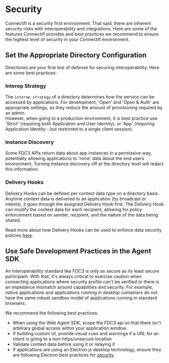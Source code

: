 # Security

Connectifi is a security first environment.  That said, there are inherent security risks with interoperability and integrations.  Here are some of the features Connectifi provides and best practices we recommend to ensure the highest level of security in your Connectifi environment.

## Set the Appropriate Directory Configuration
Directories are your first line of defense for securing interoperability.  Here are some best practices:

### Interop Strategy
The `interop strategy` of a directory determines how the service can be accessed by applications.  For development, 'Open' and 'Open & Auth' are appropriate settings, as they reduce the amount of provisioning required by an admin.  
However, when going to a production environment, it is best practice use 'Strict' (requiring both Application and User Identity), or 'App' (requiring Application Identity - but restricted to a single client session).

### Instance Discovery
Some FDC3 APIs return data about app instances in a permissive way, potentially allowing applications to 'mine' data about the end users environment.  Turning instance discovery off at the directory level will redact this information.

### Delivery Hooks
Delivery Hooks can be defined per context data type on a directory basis.  Anytime context data is delivered to an application (by broadcast or intents), it goes through the assigned Delivery Hook first.  The Delivery Hook can modify the context data for each recipient, allowing for policy enforcement based on sender, recipient, and the nature of the data being shared.

Read more about how Delivery Hooks can be used to enforce data security policies [here](https://www.connectifi.co/post/shifting-security-left).

## Use Safe Development Practices in the Agent SDK
An interoperability standard like FDC3 is only as secure as its least secure participant.  With that, it's always critical to exercise caution when connecting applications where security profile can't be verified or there is an impedance mismatch around capabilities and security.  For example, native applications and applications running in desktop containers do not have the same robust sandbox model of applications running in standard browsers.

We recommend the following best practices:
* When using the Web Agent SDK, scope the FDC3 api so that there isn't arbitrary global access within your application window.
* If building custom UI, provide visual cues and warnings if a URL for an intent is going to a non-https/unsecure location
* Validate context data before using it or relaying it
* If applications are using an Electron.js desktop technology, ensure they are following Electron best practices for [security](https://www.electronjs.org/docs/latest/tutorial/security).
